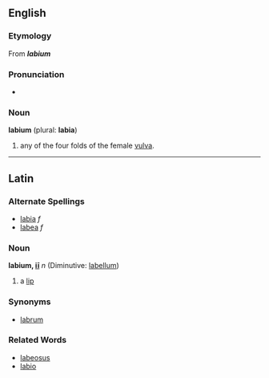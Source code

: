 == English ==
=== Etymology ===
From {{L.}} '''''labium'''''

=== Pronunciation ===
*{{AHD|lā'bē-əm}}

=== Noun ===
'''labium''' (plural: '''labia''')
#any of the four folds of the female [[vulva]].
----

==Latin==
===Alternate Spellings===
*[[labia]] ''f''
*[[labea]] ''f''
===Noun===
'''labium, [[Wiktionary Appendix:Latin second declension|iī]]''' ''n'' (Diminutive: [[labellum]])

#a [[lip]]
===Synonyms===
*[[labrum]]
===Related Words===
*[[labeosus]]
*[[labio]]